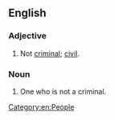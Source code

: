 ==English==

===Adjective===
{{en-adj|-}}

# {{lb|en|legal}} Not [[criminal]]; [[civil]].

===Noun===
{{en-noun}}

# One who is not a criminal.

[[Category:en:People]]